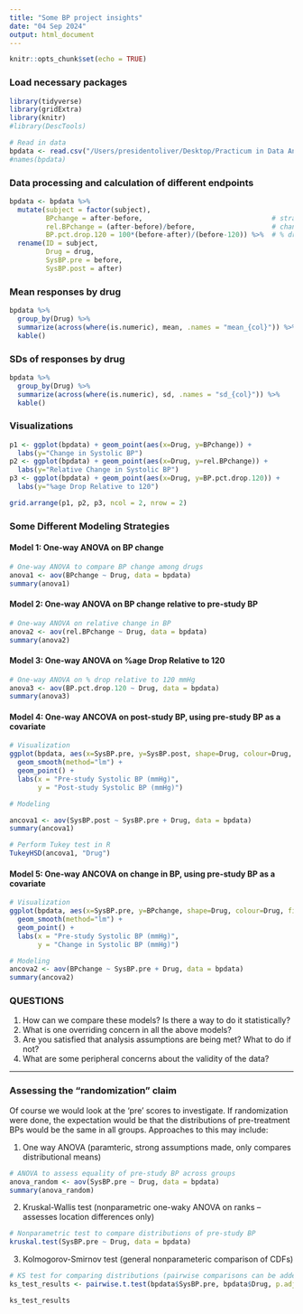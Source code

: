 ```yaml
---
title: "Some BP project insights"
date: "04 Sep 2024"
output: html_document
---
```


```r
knitr::opts_chunk$set(echo = TRUE)
```

### Load necessary packages

```r
library(tidyverse)
library(gridExtra)
library(knitr)
#library(DescTools)
```


```r
# Read in data
bpdata <- read.csv("/Users/presidentoliver/Desktop/Practicum in Data Analysis/Project 1 - Blood pressure study/bloodpressurestudy.csv")
#names(bpdata)
```


### Data processing and calculation of different endpoints

```r
bpdata <- bpdata %>%
  mutate(subject = factor(subject),
         BPchange = after-before,                                # straight pre/post diff
         rel.BPchange = (after-before)/before,                   # change relative to initial
         BP.pct.drop.120 = 100*(before-after)/(before-120)) %>%  # % drop rel to 120 (interp?)
  rename(ID = subject,
         Drug = drug, 
         SysBP.pre = before, 
         SysBP.post = after)
```


### Mean responses by drug

```r
bpdata %>%
  group_by(Drug) %>%
  summarize(across(where(is.numeric), mean, .names = "mean_{col}")) %>%
  kable()
```


### SDs of responses by drug

```r
bpdata %>%
  group_by(Drug) %>%
  summarize(across(where(is.numeric), sd, .names = "sd_{col}")) %>%
  kable()
```


### Visualizations

```r
p1 <- ggplot(bpdata) + geom_point(aes(x=Drug, y=BPchange)) + 
  labs(y="Change in Systolic BP")
p2 <- ggplot(bpdata) + geom_point(aes(x=Drug, y=rel.BPchange)) + 
  labs(y="Relative Change in Systolic BP")
p3 <- ggplot(bpdata) + geom_point(aes(x=Drug, y=BP.pct.drop.120)) + 
  labs(y="%age Drop Relative to 120")

grid.arrange(p1, p2, p3, ncol = 2, nrow = 2)
```


### Some Different Modeling Strategies

#### Model 1: One-way ANOVA on BP change
```r
# One-way ANOVA to compare BP change among drugs
anova1 <- aov(BPchange ~ Drug, data = bpdata)
summary(anova1)

```


#### Model 2: One-way ANOVA on BP change relative to pre-study BP
```r
# One-way ANOVA on relative change in BP
anova2 <- aov(rel.BPchange ~ Drug, data = bpdata)
summary(anova2)

```


#### Model 3: One-way ANOVA on %age Drop Relative to 120
```r
# One-way ANOVA on % drop relative to 120 mmHg
anova3 <- aov(BP.pct.drop.120 ~ Drug, data = bpdata)
summary(anova3)


```


#### Model 4: One-way ANCOVA on post-study BP, using pre-study BP as a covariate
```r
# Visualization
ggplot(bpdata, aes(x=SysBP.pre, y=SysBP.post, shape=Drug, colour=Drug, fill=Drug)) +
  geom_smooth(method="lm") +
  geom_point() +
  labs(x = "Pre-study Systolic BP (mmHg)",
       y = "Post-study Systolic BP (mmHg)")

# Modeling

ancova1 <- aov(SysBP.post ~ SysBP.pre + Drug, data = bpdata)
summary(ancova1)

# Perform Tukey test in R
TukeyHSD(ancova1, "Drug")

```


#### Model 5: One-way ANCOVA on change in BP, using pre-study BP as a covariate
```r
# Visualization
ggplot(bpdata, aes(x=SysBP.pre, y=BPchange, shape=Drug, colour=Drug, fill=Drug)) +
  geom_smooth(method="lm") +
  geom_point() +
  labs(x = "Pre-study Systolic BP (mmHg)",
       y = "Change in Systolic BP (mmHg)")

# Modeling
ancova2 <- aov(BPchange ~ SysBP.pre + Drug, data = bpdata)
summary(ancova2)

```


### QUESTIONS
1. How can we compare these models?  Is there a way to do it statistically?
2. What is one overriding concern in all the above models?
3. Are you satisfied that analysis assumptions are being met?  What to do if not?
4. What are some peripheral concerns about the validity of the data?

------

### Assessing the "randomization" claim

Of course we would look at the 'pre' scores to investigate.  If randomization were done, the expectation would be that the distributions of pre-treatment BPs would be the same in all groups.  Approaches to this may include:

1. One way ANOVA (paramteric, strong assumptions made, only compares distributional means)

```r
# ANOVA to assess equality of pre-study BP across groups
anova_random <- aov(SysBP.pre ~ Drug, data = bpdata)
summary(anova_random)

```
2. Kruskal-Wallis test (nonparametric one-waky ANOVA on ranks -- assesses location differences only)

```r
# Nonparametric test to compare distributions of pre-study BP
kruskal.test(SysBP.pre ~ Drug, data = bpdata)

```
3. Kolmogorov-Smirnov test (general nonparameteric comparison of CDFs)

```r
# KS test for comparing distributions (pairwise comparisons can be added)
ks_test_results <- pairwise.t.test(bpdata$SysBP.pre, bpdata$Drug, p.adjust.method = "bonferroni")

ks_test_results

```


